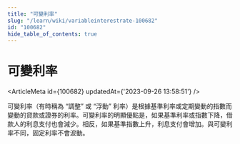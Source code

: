 ```yaml
---
title: "可變利率"
slug: "/learn/wiki/variableinterestrate-100682"
id: "100682"
hide_table_of_contents: true
---
```



# 可變利率

<ArticleMeta id={100682} updatedAt={'2023-09-26 13:58:51'} />
<div className='border-solid border-b border-t-0 my-4 border-[var(--ifm-color-gray-300)]' />

可變利率（有時稱為 “調整” 或 “浮動” 利率）是根據基準利率或定期變動的指數而變動的貸款或證券的利率。可變利率的明顯優點是，如果基準利率或指數下降，借款人的利息支付也會減少。相反，如果基準指數上升，利息支付會增加。與可變利率不同，固定利率不會波動。

